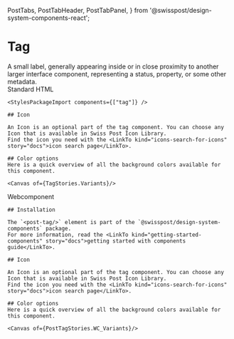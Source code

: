   PostTabs,
  PostTabHeader,
  PostTabPanel,
} from '@swisspost/design-system-components-react';


<Meta of={TagStories}/>

# Tag

<div className="lead">
  A small label, generally appearing inside or in close proximity to another larger interface component, representing a status, property, or some other metadata.
</div>
<PostTabs>
  <PostTabHeader slot="tabs" panel="standardHTML">Standard HTML</PostTabHeader>
  <PostTabPanel name="standardHTML">
    <Canvas of={TagStories.Default} sourceState="shown"/>
    <div className="hide-col-default">
      <Controls of={TagStories.Default}/>
    </div>

    <StylesPackageImport components={["tag"]} />

    ## Icon
    
    An Icon is an optional part of the tag component. You can choose any Icon that is available in Swiss Post Icon Library.
    Find the icon you need with the <LinkTo kind="icons-search-for-icons" story="docs">icon search page</LinkTo>.

    ## Color options
    Here is a quick overview of all the background colors available for this component.

    <Canvas of={TagStories.Variants}/>
  </PostTabPanel>

  <PostTabHeader slot="tabs" panel="webcomponent">Webcomponent</PostTabHeader>
  <PostTabPanel name="webcomponent">
    <Canvas sourceState="shown" of={PostTagStories.WC_Default}/>
    <Controls of={PostTagStories.WC_Default}/>

    ## Installation

    The `<post-tag/>` element is part of the `@swisspost/design-system-components` package.
    For more information, read the <LinkTo kind="getting-started-components" story="docs">getting started with components guide</LinkTo>.

    ## Icon
    
    An Icon is an optional part of the tag component. You can choose any Icon that is available in Swiss Post Icon Library.
    Find the icon you need with the <LinkTo kind="icons-search-for-icons" story="docs">icon search page</LinkTo>.

    ## Color options
    Here is a quick overview of all the background colors available for this component.

    <Canvas of={PostTagStories.WC_Variants}/>
  </PostTabPanel>
</PostTabs>